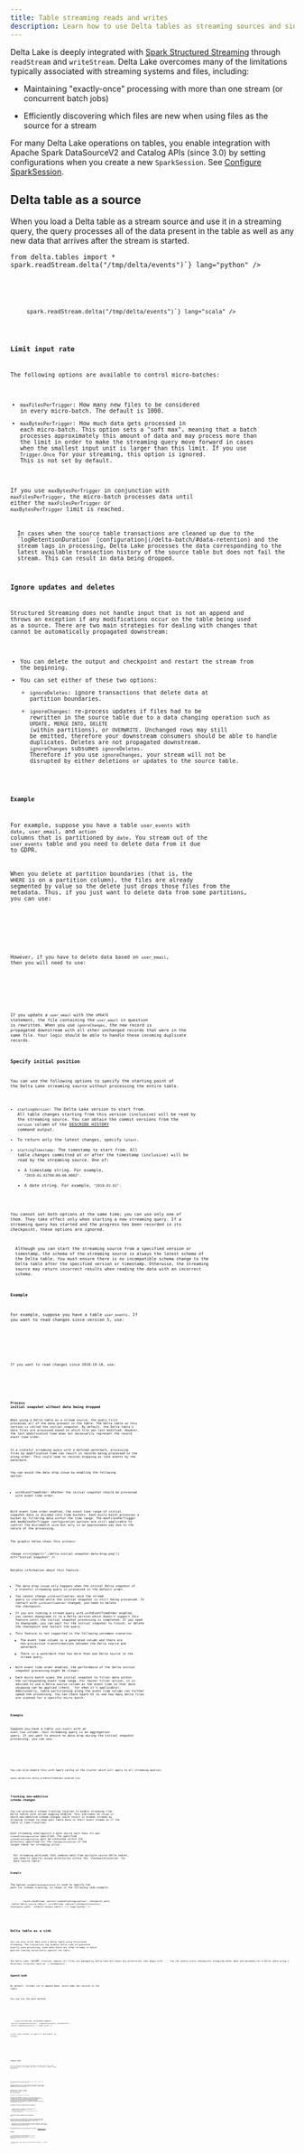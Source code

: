 ```yaml
---
title: Table streaming reads and writes
description: Learn how to use Delta tables as streaming sources and sinks.
---
```



Delta Lake is deeply integrated with [Spark Structured Streaming](https://spark.apache.org/docs/latest/structured-streaming-programming-guide.html) through `readStream` and `writeStream`. Delta Lake overcomes many of the limitations typically associated with streaming systems and files, including:

- Maintaining "exactly-once" processing with more than one stream (or concurrent batch jobs)

- Efficiently discovering which files are new when using files as the source for a stream

For many Delta Lake operations on tables, you enable integration with Apache Spark DataSourceV2 and Catalog APIs (since 3.0) by setting configurations when you create a new `SparkSession`. See [Configure SparkSession](/delta-batch/#configure-sparksession).

## Delta table as a source

When you load a Delta table as a stream source and use it in a streaming query, the query processes all of the data present in the table as well as any new data that arrives after the stream is started.

<Tabs syncKey="code-examples">
  <TabItem label="Python">
    <Code code={`spark.readStream.format("delta") \\
  .load("/tmp/delta/events")

from delta.tables import \* spark.readStream.delta("/tmp/delta/events")`} lang="python" />

  </TabItem>

  <TabItem label="Scala">
    <Code code={`spark.readStream.format("delta")
  .load("/tmp/delta/events")

spark.readStream.delta("/tmp/delta/events")`} lang="scala" />
  </TabItem>
</Tabs>

### Limit input rate

The following options are available to control micro-batches:

- `maxFilesPerTrigger`: How many new files to be considered in every micro-batch. The default is 1000.
- `maxBytesPerTrigger`: How much data gets processed in each micro-batch. This option sets a "soft max", meaning that a batch processes approximately this amount of data and may process more than the limit in order to make the streaming query move forward in cases when the smallest input unit is larger than this limit. If you use `Trigger.Once` for your streaming, this option is ignored. This is not set by default.

If you use `maxBytesPerTrigger` in conjunction with `maxFilesPerTrigger`, the micro-batch processes data until either the `maxFilesPerTrigger` or `maxBytesPerTrigger` limit is reached.

<Aside type="note">
  In cases when the source table transactions are cleaned up due to the
  `logRetentionDuration` [configuration](/delta-batch/#data-retention) and the
  stream lags in processing, Delta Lake processes the data corresponding to the
  latest available transaction history of the source table but does not fail the
  stream. This can result in data being dropped.
</Aside>

### Ignore updates and deletes

Structured Streaming does not handle input that is not an append and throws an exception if any modifications occur on the table being used as a source. There are two main strategies for dealing with changes that cannot be automatically propagated downstream:

- You can delete the output and checkpoint and restart the stream from the beginning.
- You can set either of these two options:
  - `ignoreDeletes`: ignore transactions that delete data at partition boundaries.
  - `ignoreChanges`: re-process updates if files had to be rewritten in the source table due to a data changing operation such as `UPDATE`, `MERGE INTO`, `DELETE` (within partitions), or `OVERWRITE`. Unchanged rows may still be emitted, therefore your downstream consumers should be able to handle duplicates. Deletes are not propagated downstream. `ignoreChanges` subsumes `ignoreDeletes`. Therefore if you use `ignoreChanges`, your stream will not be disrupted by either deletions or updates to the source table.

#### Example

For example, suppose you have a table `user_events` with `date`, `user_email`, and `action` columns that is partitioned by `date`. You stream out of the `user_events` table and you need to delete data from it due to GDPR.

When you delete at partition boundaries (that is, the `WHERE` is on a partition column), the files are already segmented by value so the delete just drops those files from the metadata. Thus, if you just want to delete data from some partitions, you can use:

<Tabs>
  <TabItem label="Scala">
    <Code
      code={`spark.readStream.format("delta")
  .option("ignoreDeletes", "true")
  .load("/tmp/delta/user_events")`}
      lang="scala"
    />
  </TabItem>
</Tabs>

However, if you have to delete data based on `user_email`, then you will need to use:

<Tabs>
  <TabItem label="Scala">
    <Code
      code={`spark.readStream.format("delta")
  .option("ignoreChanges", "true")
  .load("/tmp/delta/user_events")`}
      lang="scala"
    />
  </TabItem>
</Tabs>

If you update a `user_email` with the `UPDATE` statement, the file containing the `user_email` in question is rewritten. When you use `ignoreChanges`, the new record is propagated downstream with all other unchanged records that were in the same file. Your logic should be able to handle these incoming duplicate records.

### Specify initial position

You can use the following options to specify the starting point of the Delta Lake streaming source without processing the entire table.

- `startingVersion`: The Delta Lake version to start from. All table changes starting from this version (inclusive) will be read by the streaming source. You can obtain the commit versions from the `version` column of the [DESCRIBE HISTORY](/delta-utility/#retrieve-delta-table-history) command output.
- To return only the latest changes, specify `latest`.
- `startingTimestamp`: The timestamp to start from. All table changes committed at or after the timestamp (inclusive) will be read by the streaming source. One of:
  - A timestamp string. For example, `"2019-01-01T00:00:00.000Z"`.
  - A date string. For example, `"2019-01-01"`.

You cannot set both options at the same time; you can use only one of them. They take effect only when starting a new streaming query. If a streaming query has started and the progress has been recorded in its checkpoint, these options are ignored.

<Aside type="caution">
  Although you can start the streaming source from a specified version or
  timestamp, the schema of the streaming source is always the latest schema of
  the Delta table. You must ensure there is no incompatible schema change to the
  Delta table after the specified version or timestamp. Otherwise, the streaming
  source may return incorrect results when reading the data with an incorrect
  schema.
</Aside>

#### Example

For example, suppose you have a table `user_events`. If you want to read changes since version 5, use:

<Tabs>
  <TabItem label="Scala">
    <Code
      code={`spark.readStream.format("delta")
  .option("startingVersion", "5")
  .load("/tmp/delta/user_events")`}
      lang="scala"
    />
  </TabItem>
</Tabs>

If you want to read changes since 2018-10-18, use:

<Tabs>
  <TabItem label="Scala">
    <Code
      code={`spark.readStream.format("delta")
  .option("startingTimestamp", "2018-10-18")
  .load("/tmp/delta/user_events")`}
      lang="scala"
    />
  </TabItem>
</Tabs>

### Process initial snapshot without data being dropped

When using a Delta table as a stream source, the query first processes all of the data present in the table. The Delta table at this version is called the initial snapshot. By default, the Delta table's data files are processed based on which file was last modified. However, the last modification time does not necessarily represent the record event time order.

In a stateful streaming query with a defined watermark, processing files by modification time can result in records being processed in the wrong order. This could lead to records dropping as late events by the watermark.

You can avoid the data drop issue by enabling the following option:

- withEventTimeOrder: Whether the initial snapshot should be processed with event time order.

With event time order enabled, the event time range of initial snapshot data is divided into time buckets. Each micro batch processes a bucket by filtering data within the time range. The maxFilesPerTrigger and maxBytesPerTrigger configuration options are still applicable to control the microbatch size but only in an approximate way due to the nature of the processing.

The graphic below shows this process:

<Image
  src={import("./delta-initial-snapshot-data-drop.png")}
  alt="Initial Snapshot"
/>

Notable information about this feature:

- The data drop issue only happens when the initial Delta snapshot of a stateful streaming query is processed in the default order.
- You cannot change `withEventTimeOrder` once the stream query is started while the initial snapshot is still being processed. To restart with `withEventTimeOrder` changed, you need to delete the checkpoint.
- If you are running a stream query with withEventTimeOrder enabled, you cannot downgrade it to a Delta version which doesn't support this feature until the initial snapshot processing is completed. If you need to downgrade, you can wait for the initial snapshot to finish, or delete the checkpoint and restart the query.
- This feature is not supported in the following uncommon scenarios:
  - The event time column is a generated column and there are non-projection transformations between the Delta source and watermark.
  - There is a watermark that has more than one Delta source in the stream query.
- With event time order enabled, the performance of the Delta initial snapshot processing might be slower.
- Each micro batch scans the initial snapshot to filter data within the corresponding event time range. For faster filter action, it is advised to use a Delta source column as the event time so that data skipping can be applied (check \_ for when it's applicable). Additionally, table partitioning along the event time column can further speed the processing. You can check Spark UI to see how many delta files are scanned for a specific micro batch.

#### Example

Suppose you have a table `user_events` with an `event_time` column. Your streaming query is an aggregation query. If you want to ensure no data drop during the initial snapshot processing, you can use:

<Tabs>
  <TabItem label="Scala">
    <Code
      code={`spark.readStream.format("delta")
  .option("withEventTimeOrder", "true")
  .load("/tmp/delta/user_events")
  .withWatermark("event_time", "10 seconds")`}
      lang="scala"
    />
  </TabItem>
</Tabs>

<Aside type="note">
You can also enable this with Spark config on the cluster which will apply to all streaming queries:

```
spark.databricks.delta.withEventTimeOrder.enabled true
```

</Aside>

### Tracking non-additive schema changes

You can provide a schema tracking location to enable streaming from Delta tables with column mapping enabled. This overcomes an issue in which non-additive schema changes could result in broken streams by allowing streams to read past table data in their exact schema as if the table is time-travelled.

Each streaming read against a data source must have its own `schemaTrackingLocation` specified. The specified `schemaTrackingLocation` must be contained within the directory specified for the `checkpointLocation` of the target table for streaming write.

<Aside type="note">
  For streaming workloads that combine data from multiple source Delta tables,
  you need to specify unique directories within the `checkpointLocation` for
  each source table.
</Aside>

#### Example

The option `schemaTrackingLocation` is used to specify the path for schema tracking, as shown in the following code example:

<Tabs>
	<TabItem label="Python">
		<Code code={`checkpoint_path = "/path/to/checkpointLocation"

(spark.readStream .option("schemaTrackingLocation", checkpoint_path) .table("delta_source_table") .writeStream .option("checkpointLocation", checkpoint_path) .toTable("output_table") )`} lang="python" />

</TabItem>

</Tabs>

## Delta table as a sink

You can also write data into a Delta table using Structured Streaming. The transaction log enables Delta Lake to guarantee exactly-once processing, even when there are other streams or batch queries running concurrently against the table.

<Aside type="note">
The Delta Lake `VACUUM` function removes all files not managed by Delta Lake but skips any directories that begin with `_`. You can safely store checkpoints alongside other data and metadata for a Delta table using a directory structure such as `<table_name>/_checkpoints`.
</Aside>

### Append mode

By default, streams run in append mode, which adds new records to the table.

You can use the path method:

<Tabs syncKey="code-examples">
  <TabItem label="Python">
    <Code code={`events.writeStream
  .format("delta")
  .outputMode("append")
  .option("checkpointLocation", "/tmp/delta/_checkpoints/")
  .start("/delta/events")`} lang="python" />
  </TabItem>

  <TabItem label="Scala">
    <Code code={`events.writeStream
  .format("delta")
  .outputMode("append")
  .option("checkpointLocation", "/tmp/delta/events/_checkpoints/")
  .start("/tmp/delta/events")

events.writeStream
  .outputMode("append")
  .option("checkpointLocation", "/tmp/delta/events/_checkpoints/")
  .delta("/tmp/delta/events")`} lang="scala" />
  </TabItem>
</Tabs>

or the `toTable` method (in Spark 3.1 and higher) as follows:

<Tabs syncKey="code-examples">
  <TabItem label="Python">
    <Code code={`events.writeStream
  .format("delta")
  .outputMode("append")
  .option("checkpointLocation", "/tmp/delta/events/_checkpoints/")
  .toTable("events")`} lang="python" />
  </TabItem>

  <TabItem label="Scala">
    <Code code={`events.writeStream
  .outputMode("append")
  .option("checkpointLocation", "/tmp/delta/events/_checkpoints/")
  .toTable("events")`} lang="scala" />
  </TabItem>
</Tabs>

### Complete mode

You can also use Structured Streaming to replace the entire table with every batch. One example use case is to compute a summary using aggregation:

<Tabs syncKey="code-examples">
  <TabItem label="Python">
    <Code code={`(spark.readStream
  .format("delta")
  .load("/tmp/delta/events")
  .groupBy("customerId")
  .count()
  .writeStream
  .format("delta")
  .outputMode("complete")
  .option("checkpointLocation", "/tmp/delta/eventsByCustomer/_checkpoints/")
  .start("/tmp/delta/eventsByCustomer")
)`} lang="python" />
  </TabItem>

  <TabItem label="Scala">
    <Code code={`spark.readStream
  .format("delta")
  .load("/tmp/delta/events")
  .groupBy("customerId")
  .count()
  .writeStream
  .format("delta")
  .outputMode("complete")
  .option("checkpointLocation", "/tmp/delta/eventsByCustomer/_checkpoints/")
  .start("/tmp/delta/eventsByCustomer")`} lang="scala" />
  </TabItem>
</Tabs>

The preceding example continuously updates a table that contains the aggregate number of events by customer.

For applications with more lenient latency requirements, you can save computing resources with one-time triggers. Use these to update summary aggregation tables on a given schedule, processing only new data that has arrived since the last update.

## Idempotent table writes in `foreachBatch`

<Aside type="note">Available in Delta Lake 2.0.0 and above.</Aside>

The command foreachBatch allows you to specify a function that is executed on the output of every micro-batch after arbitrary transformations in the streaming query. This allows implementating a `foreachBatch` function that can write the micro-batch output to one or more target Delta table destinations. However, `foreachBatch` does not make those writes idempotent as those write attempts lack the information of whether the batch is being re-executed or not. For example, rerunning a failed batch could result in duplicate data writes.

To address this, Delta tables support the following `DataFrameWriter` options to make the writes idempotent:

- `txnAppId`: A unique string that you can pass on each `DataFrame` write. For example, you can use the StreamingQuery ID as `txnAppId`.
- `txnVersion`: A monotonically increasing number that acts as transaction version.

Delta table uses the combination of `txnAppId` and `txnVersion` to identify duplicate writes and ignore them.

If a batch write is interrupted with a failure, rerunning the batch uses the same application and batch ID, which would help the runtime correctly identify duplicate writes and ignore them. Application ID (`txnAppId`) can be any user-generated unique string and does not have to be related to the stream ID.

<Aside type="caution">
  If you delete the streaming checkpoint and restart the query with a new
  checkpoint, you must provide a different `appId`; otherwise, writes from the
  restarted query will be ignored because it will contain the same `txnAppId`
  and the batch ID would start from 0.
</Aside>

The same `DataFrameWriter` options can be used to achieve the idempotent writes in non-Streaming job. For details [Idempotent writes](/delta-batch/#idempotent-writes).

### Example

<Tabs syncKey="code-examples">
  <TabItem label="Python">
    <Code code={`app_id = ... # A unique string that is used as an application ID.

def writeToDeltaLakeTableIdempotent(batch_df, batch_id): batch_df.write.format(...).option("txnVersion", batch_id).option("txnAppId", app_id).save(...) # location 1 batch_df.write.format(...).option("txnVersion", batch_id).option("txnAppId", app_id).save(...) # location 2`} lang="python" />

  </TabItem>

  <TabItem label="Scala">
    <Code code={`val appId = ... // A unique string that is used as an application ID.
streamingDF.writeStream.foreachBatch { (batchDF: DataFrame, batchId: Long) =>
  batchDF.write.format(...).option("txnVersion", batchId).option("txnAppId", appId).save(...)  // location 1
  batchDF.write.format(...).option("txnVersion", batchId).option("txnAppId", appId).save(...)  // location 2
}`} lang="scala" />
  </TabItem>
</Tabs>
